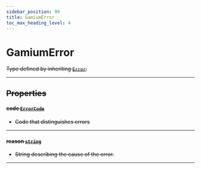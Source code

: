 ```yaml
---
sidebar_position: 99
title: GamiumError
toc_max_heading_level: 4
---
```


# GamiumError <s generated />

Type defined by inheriting [`Error`]( https://developer.mozilla.org/en-US/docs/Web/JavaScript/Reference/Global_Objects/Error).

<hr class="solid" />  <s generated />

## Properties <s generated />

#### code [`ErrorCode`]( ../enums/error-code) <s generated />

- Code that distinguishes errors

<hr class="solid" />  <s generated />

#### reason [`string`]( https://developer.mozilla.org/en-US/docs/Web/JavaScript/Reference/Global_Objects/String) <s generated />

- String describing the cause of the error.

<hr class="solid" />  <s generated />

